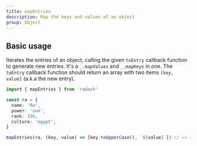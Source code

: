 ```yaml
---
title: mapEntries
description: Map the keys and values of an object
group: Object
---
```


## Basic usage

Iterates the entries of an object, calling the given `toEntry` callback function
to generate new entries. It's a `_.mapValues` and `_.mapKeys`
in one. The `toEntry` callback function should return an array with
two items `[key, value]` (a.k.a the new entry).

```ts
import { mapEntries } from 'radash'

const ra = {
  name: 'Ra',
  power: 'sun',
  rank: 100,
  culture: 'egypt',
}

mapEntries(ra, (key, value) => [key.toUpperCase(), `${value}`]) // => { NAME: 'Ra', POWER: 'sun', RANK: '100', CULTURE: 'egypt' }
```
